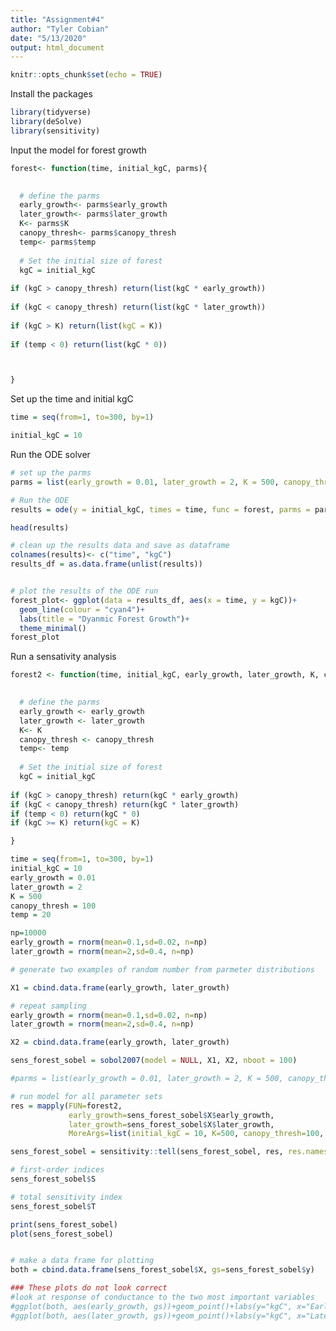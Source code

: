 ```yaml
---
title: "Assignment#4"
author: "Tyler Cobian"
date: "5/13/2020"
output: html_document
---
```


```r
knitr::opts_chunk$set(echo = TRUE)
```

Install the packages
```r
library(tidyverse)
library(deSolve)
library(sensitivity)
```

Input the model for forest growth
```r
forest<- function(time, initial_kgC, parms){

  
  # define the parms
  early_growth<- parms$early_growth
  later_growth<- parms$later_growth
  K<- parms$K
  canopy_thresh<- parms$canopy_thresh
  temp<- parms$temp
  
  # Set the initial size of forest
  kgC = initial_kgC
  
if (kgC > canopy_thresh) return(list(kgC * early_growth))
  
if (kgC < canopy_thresh) return(list(kgC * later_growth))
  
if (kgC > K) return(list(kgC = K))
  
if (temp < 0) return(list(kgC * 0))



}

```

Set up the time and initial kgC
```r
time = seq(from=1, to=300, by=1)

initial_kgC = 10
```

Run the ODE solver
```r
# set up the parms
parms = list(early_growth = 0.01, later_growth = 2, K = 500, canopy_thresh = 100, temp = 20)

# Run the ODE
results = ode(y = initial_kgC, times = time, func = forest, parms = parms)

head(results)

# clean up the results data and save as dataframe
colnames(results)<- c("time", "kgC")
results_df = as.data.frame(unlist(results))


# plot the results of the ODE run
forest_plot<- ggplot(data = results_df, aes(x = time, y = kgC))+
  geom_line(colour = "cyan4")+
  labs(title = "Dyanmic Forest Growth")+
  theme_minimal()
forest_plot

```

Run a sensativity analysis

```r
forest2 <- function(time, initial_kgC, early_growth, later_growth, K, canopy_thresh, temp){

  
  # define the parms
  early_growth <- early_growth
  later_growth <- later_growth
  K<- K
  canopy_thresh <- canopy_thresh
  temp<- temp
  
  # Set the initial size of forest
  kgC = initial_kgC
  
if (kgC > canopy_thresh) return(kgC * early_growth)
if (kgC < canopy_thresh) return(kgC * later_growth)
if (temp < 0) return(kgC * 0)
if (kgC >= K) return(kgC = K)

}

time = seq(from=1, to=300, by=1)
initial_kgC = 10
early_growth = 0.01
later_growth = 2
K = 500
canopy_thresh = 100
temp = 20

np=10000
early_growth = rnorm(mean=0.1,sd=0.02, n=np) 
later_growth = rnorm(mean=2,sd=0.4, n=np)

# generate two examples of random number from parmeter distributions

X1 = cbind.data.frame(early_growth, later_growth)

# repeat sampling
early_growth = rnorm(mean=0.1,sd=0.02, n=np) 
later_growth = rnorm(mean=2,sd=0.4, n=np)

X2 = cbind.data.frame(early_growth, later_growth)

sens_forest_sobel = sobol2007(model = NULL, X1, X2, nboot = 100)

#parms = list(early_growth = 0.01, later_growth = 2, K = 500, canopy_thresh = 100, temp = 20)

# run model for all parameter sets
res = mapply(FUN=forest2, 
             early_growth=sens_forest_sobel$X$early_growth,
             later_growth=sens_forest_sobel$X$later_growth,
             MoreArgs=list(initial_kgC = 10, K=500, canopy_thresh=100, temp=20))

sens_forest_sobel = sensitivity::tell(sens_forest_sobel, res, res.names="ga")

# first-order indices 
sens_forest_sobel$S

# total sensitivity index 
sens_forest_sobel$T

print(sens_forest_sobel)
plot(sens_forest_sobel)


# make a data frame for plotting
both = cbind.data.frame(sens_forest_sobel$X, gs=sens_forest_sobel$y)

### These plots do not look correct
#look at response of conductance to the two most important variables
#ggplot(both, aes(early_growth, gs))+geom_point()+labs(y="kgC", x="Early Growth")
#ggplot(both, aes(later_growth, gs))+geom_point()+labs(y="kgC", x="Later Growth")

```










